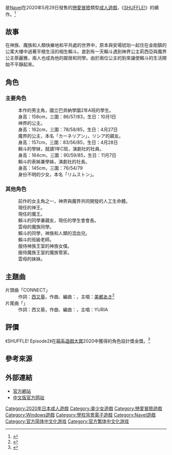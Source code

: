 {{Infobox animanga/Headerofja
|title= SHUFFLE! Episode2
|image= 
|size= 
|caption= 
|japanese= SHUFFLE! エピソード2 ～神にも悪魔にも狙われている男～
|english= 
|kana= 
|romaji= Shuffle! Episode 2 ~Kami ni mo Akuma ni mo Nerawareteiru Otoko~
|genre= 戀愛
}}
{{Infobox animanga/name
|formal=SHUFFLE! episode2 ～被神与魔同时盯上的男人～
}}
{{Infobox animanga/Game
|標題=
|類型=[[戀愛冒險|戀愛冒險]]
|使用平台=[[Windows|Windows]] 7/8.1/10
|遊戲引擎=
|開發團隊=[[Navel|Navel]]
|代理商=Navel<br/>[[HIKARI_FIELD|HIKARI FIELD]]（中文版）
|製作人=
|監製=
|腳本={{lang|ja|たけうちこうた}}、王雀孫、{{lang|ja|東ノ助}}、桑原文彦<ref>{{cite web |title=給紳士們好消息 十八禁新作《SHUFFLE!episode2》製作決定 |url=https://www.gameapps.hk/news/33246/SHUFFLE-episode2 |website=GameApps.hk |language=zh-hk |date=2019-05-02 |access-date=2020-09-14 |archive-date=2020-10-20 |archive-url=https://web.archive.org/web/20201020121947/https://www.gameapps.hk/news/33246/SHUFFLE-episode2 }}</ref>
|程式=
|音樂=Arte Refact
|美術=[[西又葵|西又葵]]、[[鈴平ひろ|鈴平ひろ]]
|遊戲人數=1
|發售日=2020年5月29日
|對象年齡=18禁
|結局數=6
}}
{{Infobox animanga/Footerofja}}
{{日本作品|SHUFFLE! Episode2|SHUFFLE! エピソード2 ～神にも悪魔にも狙われている男～}}是[[Navel|Navel]]在2020年5月29日發售的[[戀愛冒險|戀愛冒險]]類型[[日本成人遊戲|成人遊戲]]，《[[SHUFFLE!|SHUFFLE!]]》的續作。<ref>{{cite web |title=【TG Leaks】TG2月号12/21（土）発売！　Navelの名作ADV続編『SHUFFLE! エピソード2～神にも悪魔にも狙われている男～』を表紙＆丸ごとソフト連動で大特集!! |url=https://www.tgsmart.jp/article.aspx?a=25648 |website=TG Smart |language=ja |date=2019-12-19|accessdate=2020-09-14 |archive-date=2020-01-22 |archive-url=https://web.archive.org/web/20200122131049/https://www.tgsmart.jp/article.aspx?a=25648 |dead-url=no }}</ref>

==故事==
在神族、魔族和人類快樂地和平共處的世界中，原本與安場琥珀一起住在金剛鎮的公寓大樓中過著平穩生活的相生賴斗。直到有一天賴斗遇到神界公主莉西亞與魔界公主萘麗雅，兩人也成為他的鄰居和同學。由於兩位公主的到來讓使賴斗的生活開始不平靜起來。

==角色==
===主要角色===
;{{nihongo|相生賴斗|相生 頼斗}}
:本作的男主角，國立巴貝納學園2年A班的學生。
;{{nihongo|莉西亞|リシア|聲優：崇井愁<ref name="character">{{cite web|url=https://project-navel.com/shuffle_ep2/character.html|title=CHARACTER|publisher=Navel|accessdate=2020-10-16|language=ja|archive-date=2020-11-01|archive-url=https://web.archive.org/web/20201101013724/https://project-navel.com/shuffle_ep2/character.html}}</ref>}}
:身高：158cm，三圍：86/57/83，生日：10月1日
:神界的公主。
;{{nihongo|萘麗雅|ネリア|聲優：花園めい<ref name="character"/>}}
:身高：162cm，三圍：78/58/85，生日：4月27日
:魔界的公主，本名「カーネリアン」，リシア的親友。
;{{nihongo|木下雲母|木下 きらら|聲優：籐野らん<ref name="character"/>}}
:身高：157cm，三圍：83/56/85，生日：4月28日
:賴斗的學妹，就讀1年C班，演劇社的社員。
;{{nihongo|安場琥珀|安場 琥珀|聲優：上原あおい<ref name="character"/>}}
:身高：164cm，三圍：90/59/85，生日：11月7日
:賴斗的表姊兼學姊，演劇社的社長。
;{{nihongo|莉慕斯|リムス|聲優：[[遥そら|遥そら]]<ref name="character"/>}}
:身高：145cm，三圍：76/54/79
:身份不明的少女，本名「リムストン」。

===其他角色===
;{{nihongo|普莉姆拉|プリムラ|聲優：[[北都南|北都南]]<ref name="character"/>}}
:前作的女主角之一，神界與魔界共同開發的人工生命體。
;{{nihongo|坤賽特|クンツァイト|聲優：十利須我里<ref name="character"/>}}
:現任的神王。
;{{nihongo|加爾賽多尼|カルセドニー|聲優：一之瀬昴<ref name="character"/>}}
:現任的魔王。
;{{nihongo|神保虎次郎|神保 虎次郎|聲優：寺竹順<ref name="character"/>}}
:賴斗的同學兼親友，現任的學生會會長。
;{{nihongo|希托林|シトリン|聲優：水卜ひかり<ref name="character"/>}}
:雲母的魔族同學。
;{{nihongo|麻梨奧布修絲|麻梨＝オブシウス|聲優：[[森谷実園|森谷実園]]<ref name="character"/>}}
:賴斗的同學，神族和人類的混血兒。
;{{nihongo|石竹瑪瑙|石竹 瑪瑙|聲優：[[五行なずな|五行なずな]]<ref name="character"/>}}
:賴斗的班級老師。
;{{nihongo|芙洛拉|フローラ|聲優：咲野かなで<ref name="character"/>}}
:服侍神族王室的神族女僕。
;{{nihongo|亞雷克斯|アレックス|聲優：朝野ヒカリ<ref name="character"/>}}
:服侍魔族王室的魔族管家。
;{{nihongo|木下 マイカ|聲優：[[花澤櫻|花澤さくら]]}}
:雲母的妹妹。

==主題曲==
;片頭曲「CONNECT」
:作詞：[[西又葵|西又葵]]，作曲、編曲：{{lang|ja|矢鴇つかささん}}，主唱：[[美郷あき|美郷あき]]<ref>{{cite web |title=『SHUFFLE!エピソード2』フルアニメーションのオープニングムービーが公開。主題歌は美郷あきが歌う「CONNECT」 |url=https://moedigi.com/game/2020/03/navel-shuffle-ep2-op-movie/ |website=moedigi |language=ja |date=2020年3月24日 |access-date=2020年9月14日 |archive-date=2021年6月20日 |archive-url=https://web.archive.org/web/20210620164731/https://moedigi.com/game/2020/03/navel-shuffle-ep2-op-movie/ }}</ref>
;片尾曲「{{lang|ja|色めく花、咲き誇る夏へ}}」
:作詞：西又葵，作曲、編曲：{{lang|ja|矢鴇つかささん}}，主唱：YURIA

==評價==
《SHUFFLE! Episode2》在[[萌系遊戲大賞|萌系遊戲大賞]]2020中獲得的角色設計獎金獎。<ref>{{cite web |title=萌えゲーアワード 2020年度 受賞作品一覧 |url=http://moe-gameaward.com/prize/2020/character.html#p01 |website=萌えゲーアワード |accessdate=2021-05-28 |language=ja |archive-date=2021-05-28 |archive-url=https://web.archive.org/web/20210528130156/http://moe-gameaward.com/prize/2020/character.html#p01 }}</ref>

==參考來源==
{{reflist}}

==外部連結==
*[https://project-navel.com/shuffle_ep2/ 官方網站]{{ja icon}}
*[https://hikarifield.co.jp/shuffle_ep2/ 中文版官方网站] {{zh-cn icon}}

{{Navel}}

{{DEFAULTSORT:Shuffle! Episode 2 ~Kami ni mo Akuma ni mo Nerawareteiru Otoko~}}
[[Category:2020年日本成人遊戲|Category:2020年日本成人遊戲]]
[[Category:美少女遊戲|Category:美少女遊戲]]
[[Category:戀愛冒險遊戲|Category:戀愛冒險遊戲]]
[[Category:Windows遊戲|Category:Windows遊戲]]
[[Category:學校背景電子遊戲|Category:學校背景電子遊戲]]
[[Category:Navel遊戲|Category:Navel遊戲]]
[[Category:官方简体中文化游戏|Category:官方简体中文化游戏]]
[[Category:官方繁体中文化游戏|Category:官方繁体中文化游戏]]